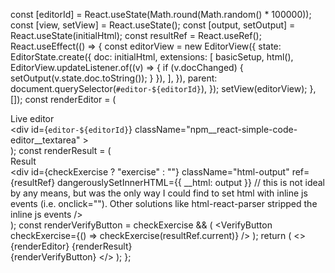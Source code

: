 
  const [editorId] = React.useState(Math.round(Math.random() * 100000));
  const [view, setView] = React.useState();
  const [output, setOutput] = React.useState(initialHtml);
  const resultRef = React.useRef();
  React.useEffect(() => {
    const editorView = new EditorView({
      state: EditorState.create({
        doc: initialHtml,
        extensions: [
          basicSetup,
          html(),
          EditorView.updateListener.of((v) => {
            if (v.docChanged) {
              setOutput(v.state.doc.toString());
            }
          }),
        ],
      }),
      parent: document.querySelector(`#editor-${editorId}`),
    });
    setView(editorView);
  }, []);
  const renderEditor = (
    <div>
      <div className="playground-header">Live editor</div>
      <div
        id={`editor-${editorId}`}
        className="npm__react-simple-code-editor__textarea"
      ></div>
    </div>
  );
  const renderResult = (
    <div>
      <div className="playground-header">Result</div>
      <div
        id={checkExercise ? "exercise" : ""}
        className="html-output"
        ref={resultRef}
        dangerouslySetInnerHTML={{ __html: output }} // this is not ideal by any means, but was the only way I could find to set html with inline js events (i.e. onclick=""). Other solutions like html-react-parser stripped the inline js events
      />
    </div>
  );
  const renderVerifyButton = checkExercise && (
    <VerifyButton checkExercise={() => checkExercise(resultRef.current)} />
  );
  return (
    <>
      <div className="editor-container">
        {renderEditor}
        {renderResult}
      </div>
      {renderVerifyButton}
    </>
  );
};
